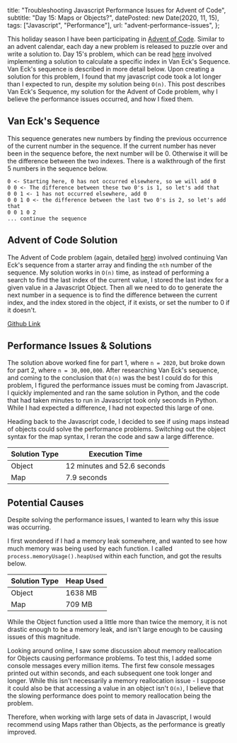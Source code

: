   title: "Troubleshooting Javascript Performance Issues for Advent of Code",
  subtitle: "Day 15: Maps or Objects?",
  datePosted: new Date(2020, 11, 15),
  tags: ["Javascript", "Performance"],
  url: "advent-performance-issues",
};

This holiday season I have been participating in [Advent of Code](https://adventofcode.com/).
Similar to an advent calendar, each day a new problem is released to puzzle over and write a solution to.
Day 15's problem, which can be read [here](https://adventofcode.com/2020/day/15) involved implementing a solution to calculate a specific index in Van Eck's Sequence.
Van Eck's sequence is described in more detail below.
Upon creating a solution for this problem, I found that my javascript code took a lot longer than I expected to run, despite my solution being `O(n)`.
This post describes Van Eck's Sequence, my solution for the Advent of Code problem, why I believe the performance issues occurred, and how I fixed them.

## Van Eck's Sequence

This sequence generates new numbers by finding the previous occurrence of the current number in the sequence.
If the current number has never been in the sequence before, the next number will be 0.
Otherwise it will be the difference between the two indexes.
There is a walkthrough of the first 5 numbers in the sequence below.

```
0 <- Starting here, 0 has not occurred elsewhere, so we will add 0
0 0 <- The difference between these two 0's is 1, so let's add that
0 0 1 <- 1 has not occurred elsewhere, add 0
0 0 1 0 <- the difference between the last two 0's is 2, so let's add that
0 0 1 0 2
... continue the sequence
```

## Advent of Code Solution

The Advent of Code problem (again, detailed [here](https://adventofcode.com/2020/day/15)) involved continuing Van Eck's sequence from a starter array and finding the `nth` number of the sequence.
My solution works in `O(n)` time, as instead of performing a search to find the last index of the current value, I stored the last index for a given value in a Javascript Object.
Then all we need to do to generate the next number in a sequence is to find the difference between the current index, and the index stored in the object, if it exists, or set the number to 0 if it doesn't.

[Github Link](https://github.com/scottbenton/AdventOfCode2020/tree/master/Day15)

## Performance Issues & Solutions

The solution above worked fine for part 1, where `n = 2020`, but broke down for part 2, where `n = 30,000,000`.
After researching Van Eck's sequence, and coming to the conclusion that `O(n)` was the best I could do for this problem, I figured the performance issues must be coming from Javascript.
I quickly implemented and ran the same solution in Python, and the code that had taken minutes to run in Javascript took only seconds in Python.
While I had expected a difference, I had not expected this large of one.

Heading back to the Javascript code, I decided to see if using maps instead of objects could solve the performance problems.
Switching out the object syntax for the map syntax, I reran the code and saw a large difference.

| Solution Type | Execution Time              |
| ------------- | --------------------------- |
| Object        | 12 minutes and 52.6 seconds |
| Map           | 7.9 seconds                 |

## Potential Causes

Despite solving the performance issues, I wanted to learn why this issue was occurring.

I first wondered if I had a memory leak somewhere, and wanted to see how much memory was being used by each function.
I called `process.memoryUsage().heapUsed` within each function, and got the results below.

| Solution Type | Heap Used |
| ------------- | --------- |
| Object        | 1638 MB   |
| Map           | 709 MB    |

While the Object function used a little more than twice the memory, it is not drastic enough to be a memory leak, and isn't large enough to be causing issues of this magnitude.

Looking around online, I saw some discussion about memory reallocation for Objects causing performance problems.
To test this, I added some console messages every million items.
The first few console messages printed out within seconds, and each subsequent one took longer and longer.
While this isn't necessarily a memory reallocation issue - I suppose it could also be that accessing a value in an object isn't `O(n)`, I believe that the slowing performance does point to memory reallocation being the problem.

Therefore, when working with large sets of data in Javascript, I would recommend using Maps rather than Objects, as the performance is greatly improved.
